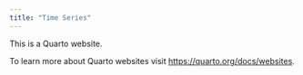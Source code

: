```yaml
---
title: "Time Series"
---
```


This is a Quarto website.

To learn more about Quarto websites visit <https://quarto.org/docs/websites>.
